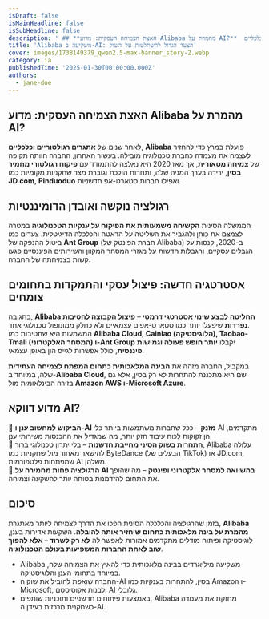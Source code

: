 ```yaml
---
isDraft: false
isMainHeadline: false
isSubHeadline: false
description: ' ## **האצת הצמיחה העסקית: מדוע Alibaba מהמרת על AI?**  לאחר שנים של **אתגרים רגולטוריים וכלכליים**, **Alibaba** פועלת במרץ כדי להחזיר לעצמה '
title: 'Alibaba משקיעה ב-AI: הצעד הגדול להשתלטות על השוק'
cover: images/1738149379_qwen2.5-max-banner_story-2.webp
category: ia
publishedTime: '2025-01-30T00:00:00.000Z'
authors:
  - jane-doe
---
```


## **האצת הצמיחה העסקית: מדוע Alibaba מהמרת על AI?**

לאחר שנים של **אתגרים רגולטוריים וכלכליים**, **Alibaba** פועלת במרץ כדי להחזיר לעצמה את מעמדה כחברת טכנולוגיה מובילה. בעשור האחרון, החברה חוותה תקופה של **צמיחה מטאורית**, אך מאז 2020 היא נאלצה להתמודד עם **פיקוח רגולטורי מחמיר בסין**, ירידה בערך המניה שלה, ותחרות הולכת וגוברת מצד שחקניות מקומיות כמו **JD.com**, **Pinduoduo** ואפילו חברות סטארט-אפ חדשניות.

## **רגולציה נוקשה ואובדן הדומיננטיות**

הממשלה הסינית **הקשיחה משמעותית את הפיקוח על ענקיות הטכנולוגיה** במטרה לצמצם את כוחן ולהגביר את השליטה על הדאטה והכלכלה הדיגיטלית. צעדים כמו ביטול ההנפקה של **Ant Group** (חברת הפינטק של Alibaba) ב-2020, קנסות על הגבלים עסקיים, והגבלות חדשות על מגזרי המסחר המקוון והשירותים הפיננסיים פגעו קשות בצמיחתה של החברה.

## **אסטרטגיה חדשה: פיצול עסקי והתמקדות בתחומים צומחים**

בתגובה, **Alibaba החליטה לבצע שינוי אסטרטגי דרמטי** – **פיצול הקבוצה לחטיבות נפרדות** שיפעלו יותר כמו סטארט-אפים עצמאיים ולא כחלק ממונופול טכנולוגי אחד.  
המשמעות היא שחטיבות כמו **Alibaba Cloud, Cainiao (הלוגיסטיקה), Taobao-Tmall (המסחר האלקטרוני) ו-Ant Group** יקבלו **יותר חופש פעולה וגמישות פיננסית**, כולל אפשרות לגייס הון באופן עצמאי.

במקביל, החברה מזהה את **הבינה המלאכותית כתחום המפתח לצמיחה העתידית** שלה, במיוחד ב-**Alibaba Cloud**, שם היא מתכננת להתחרות לא רק בסין, אלא גם בזירה הבינלאומית מול **Amazon AWS ו-Microsoft Azure**.

## **מדוע דווקא AI?**

🔹 **הביקוש למחשוב ענן ו-AI מזנק** – ככל שחברות משתמשות ביותר כלי AI מתקדמים, הן זקוקות לכוח עיבוד חזק יותר, מה שמגדיל את ההכנסות משירותי ענן.  
🔹 **התחרות בשוק הסיני מחייבת חדשנות** – בלי יתרון טכנולוגי ברור, Alibaba עלולה להישאר מאחור מול שחקניות כמו ByteDance (הבעלים של TikTok) או JD.com, שמפתחות פלטפורמות AI משלהן.  
🔹 **הרגולציה פחות מחמירה על AI בהשוואה למסחר אלקטרוני ופינטק** – מה שהופך את התחום להזדמנות בטוחה יותר להשקעה וצמיחה.

## **סיכום**

בזמן שהרגולציה והכלכלה הסינית הפכו את הדרך לצמיחה ליותר מאתגרת, **Alibaba מהמרת על בינה מלאכותית כתחום שיחזיר אותה להובלה**. השקעות אדירות בענן, לוגיסטיקה ופיתוח מודלים מתקדמים אמורות לאפשר לה **לא רק לשרוד – אלא להפוך שוב לאחת החברות המשפיעות בעולם הטכנולוגיה**.

- Alibaba משקיעה מיליארדים בבינה מלאכותית כדי להאיץ את הצמיחה שלה, במיוחד בתחומי הענן והלוגיסטיקה.
- החברה שואפת להוביל את שוק ה-AI בסין, להתחרות בענקיות כמו Amazon ו-Microsoft, ולבנות אקוסיסטם AI גלובלי.
- באמצעות פיתוחים חדשניים ותוכניות שותפים, Alibaba מחזקת את מעמדה כשחקנית מרכזית בעידן ה-AI.
